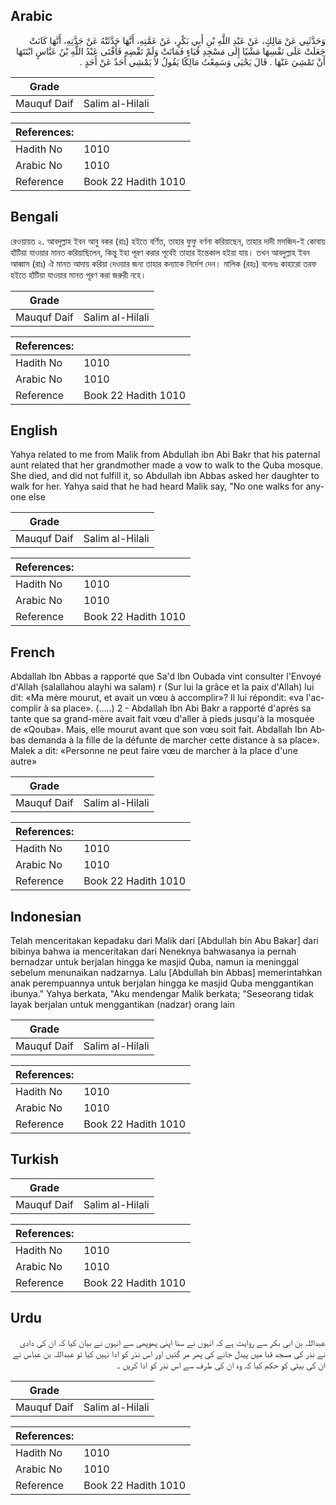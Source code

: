 ## Arabic


<div dir="rtl" lang="ar" style={{fontSize:'larger',backgroundColor:'#f8f9fa',padding:20}}>
وَحَدَّثَنِي عَنْ مَالِكٍ، عَنْ عَبْدِ اللَّهِ بْنِ أَبِي بَكْرٍ، عَنْ عَمَّتِهِ، أَنَّهَا حَدَّثَتْهُ عَنْ جَدَّتِهِ، أَنَّهَا كَانَتْ جَعَلَتْ عَلَى نَفْسِهَا مَشْيًا إِلَى مَسْجِدِ قُبَاءٍ فَمَاتَتْ وَلَمْ تَقْضِهِ فَأَفْتَى عَبْدُ اللَّهِ بْنُ عَبَّاسٍ ابْنَتَهَا أَنْ تَمْشِيَ عَنْهَا ‏.‏ قَالَ يَحْيَى وَسَمِعْتُ مَالِكًا يَقُولُ لاَ يَمْشِي أَحَدٌ عَنْ أَحَدٍ ‏.‏
</div>
<div style={{backgroundColor:'#f8f9fa',padding:20, marginBottom: 10}}><table> <thead> <tr> <th>Grade</th> <th></th> </tr> </thead> <tbody> <tr><td>Mauquf Daif</td><td>Salim al-Hilali</td></tr></tbody></table><table> <thead> <tr> <th>References:</th> <th></th> </tr> </thead> <tbody><tr><td>Hadith No</td><td>1010</td></tr><tr><td>Arabic No</td><td>1010</td></tr><tr><td>Reference</td><td>Book 22 Hadith 1010</td></tr></tbody></table></div>

## Bengali


<div dir="ltr" lang="bn" style={{fontSize:'larger',backgroundColor:'#f8f9fa',padding:20}}>
রেওয়ায়ত ২. আবদুল্লাহ ইবন আবু বকর (রাঃ) হইতে বর্ণিত, তাহার ফুফু বর্ণনা করিয়াছেন, তাহার দাদী মসজিদ-ই কোবায় হাঁটিয়া যাওয়ার মানত করিয়াছিলেন, কিন্তু ইহা পূরণ করার পূর্বেই তাহার ইন্তেকাল হইয়া যায়। তখন আবদুল্লাহ ইবন আব্বাস (রাঃ) ঐ মানত আদায় করিয়া দেওয়ার জন্য তাহার কন্যাকে নির্দেশ দেন। মালিক (রহঃ) বলেনঃ কাহারো তরফ হইতে হাঁটিয়া যাওয়ার মানত পূরণ করা জরুরী নহে।
</div>
<div style={{backgroundColor:'#f8f9fa',padding:20, marginBottom: 10}}><table> <thead> <tr> <th>Grade</th> <th></th> </tr> </thead> <tbody> <tr><td>Mauquf Daif</td><td>Salim al-Hilali</td></tr></tbody></table><table> <thead> <tr> <th>References:</th> <th></th> </tr> </thead> <tbody><tr><td>Hadith No</td><td>1010</td></tr><tr><td>Arabic No</td><td>1010</td></tr><tr><td>Reference</td><td>Book 22 Hadith 1010</td></tr></tbody></table></div>

## English


<div dir="ltr" lang="en" style={{fontSize:'larger',backgroundColor:'#f8f9fa',padding:20}}>
Yahya related to me from Malik from Abdullah ibn Abi Bakr that his paternal aunt related that her grandmother made a vow to walk to the Quba mosque. She died, and did not fulfill it, so Abdullah ibn Abbas asked her daughter to walk for her. Yahya said that he had heard Malik say, "No one walks for anyone else
</div>
<div style={{backgroundColor:'#f8f9fa',padding:20, marginBottom: 10}}><table> <thead> <tr> <th>Grade</th> <th></th> </tr> </thead> <tbody> <tr><td>Mauquf Daif</td><td>Salim al-Hilali</td></tr></tbody></table><table> <thead> <tr> <th>References:</th> <th></th> </tr> </thead> <tbody><tr><td>Hadith No</td><td>1010</td></tr><tr><td>Arabic No</td><td>1010</td></tr><tr><td>Reference</td><td>Book 22 Hadith 1010</td></tr></tbody></table></div>

## French


<div dir="ltr" lang="fr" style={{fontSize:'larger',backgroundColor:'#f8f9fa',padding:20}}>
Abdallah Ibn Abbas a rapporté que Sa'd Ibn Oubada vint consulter l'Envoyé d'Allah (salallahou alayhi wa salam) r (Sur lui la grâce et la paix d'Allah) lui dit: «Ma mère mourut, et avait un vœu à accomplir»? Il lui répondit: «va l'accomplir à sa place». (.....) 2 - Abdallah Ibn Abi Bakr a rapporté d'après sa tante que sa grand-mère avait fait vœu d'aller à pieds jusqu'à la mosquée de «Qouba». Mais, elle mourut avant que son vœu soit fait. Abdallah Ibn Abbas demanda à la fille de la défunte de marcher cette distance à sa place». Malek a dit: «Personne ne peut faire vœu de marcher à la place d'une autre»
</div>
<div style={{backgroundColor:'#f8f9fa',padding:20, marginBottom: 10}}><table> <thead> <tr> <th>Grade</th> <th></th> </tr> </thead> <tbody> <tr><td>Mauquf Daif</td><td>Salim al-Hilali</td></tr></tbody></table><table> <thead> <tr> <th>References:</th> <th></th> </tr> </thead> <tbody><tr><td>Hadith No</td><td>1010</td></tr><tr><td>Arabic No</td><td>1010</td></tr><tr><td>Reference</td><td>Book 22 Hadith 1010</td></tr></tbody></table></div>

## Indonesian


<div dir="ltr" lang="id" style={{fontSize:'larger',backgroundColor:'#f8f9fa',padding:20}}>
Telah menceritakan kepadaku dari Malik dari [Abdullah bin Abu Bakar] dari bibinya bahwa ia menceritakan dari Neneknya bahwasanya ia pernah bernadzar untuk berjalan hingga ke masjid Quba, namun ia meninggal sebelum menunaikan nadzarnya. Lalu [Abdullah bin Abbas] memerintahkan anak perempuannya untuk berjalan hingga ke masjid Quba menggantikan ibunya." Yahya berkata, "Aku mendengar Malik berkata; "Seseorang tidak layak berjalan untuk menggantikan (nadzar) orang lain
</div>
<div style={{backgroundColor:'#f8f9fa',padding:20, marginBottom: 10}}><table> <thead> <tr> <th>Grade</th> <th></th> </tr> </thead> <tbody> <tr><td>Mauquf Daif</td><td>Salim al-Hilali</td></tr></tbody></table><table> <thead> <tr> <th>References:</th> <th></th> </tr> </thead> <tbody><tr><td>Hadith No</td><td>1010</td></tr><tr><td>Arabic No</td><td>1010</td></tr><tr><td>Reference</td><td>Book 22 Hadith 1010</td></tr></tbody></table></div>

## Turkish


<div dir="ltr" lang="tr" style={{fontSize:'larger',backgroundColor:'#f8f9fa',padding:20}}>

</div>
<div style={{backgroundColor:'#f8f9fa',padding:20, marginBottom: 10}}><table> <thead> <tr> <th>Grade</th> <th></th> </tr> </thead> <tbody> <tr><td>Mauquf Daif</td><td>Salim al-Hilali</td></tr></tbody></table><table> <thead> <tr> <th>References:</th> <th></th> </tr> </thead> <tbody><tr><td>Hadith No</td><td>1010</td></tr><tr><td>Arabic No</td><td>1010</td></tr><tr><td>Reference</td><td>Book 22 Hadith 1010</td></tr></tbody></table></div>

## Urdu


<div dir="rtl" lang="ur" style={{fontSize:'larger',backgroundColor:'#f8f9fa',padding:20}}>
عبداللہ بن ابی بکر سے روایت ہے کہ انہوں نے سنا اپنی پھوپھی سے انہوں نے بیان کیا کہ ان کی دادی نے نذر کی مسجد قبا میں پیدل جانے کی پھر مر گئیں اور اس نذر کو ادا نہیں کیا تو عبداللہ بن عباس نے ان کی بیٹی کو حکم کیا کہ وہ ان کی طرف سے اس نذر کو ادا کریں ۔
</div>
<div style={{backgroundColor:'#f8f9fa',padding:20, marginBottom: 10}}><table> <thead> <tr> <th>Grade</th> <th></th> </tr> </thead> <tbody> <tr><td>Mauquf Daif</td><td>Salim al-Hilali</td></tr></tbody></table><table> <thead> <tr> <th>References:</th> <th></th> </tr> </thead> <tbody><tr><td>Hadith No</td><td>1010</td></tr><tr><td>Arabic No</td><td>1010</td></tr><tr><td>Reference</td><td>Book 22 Hadith 1010</td></tr></tbody></table></div>